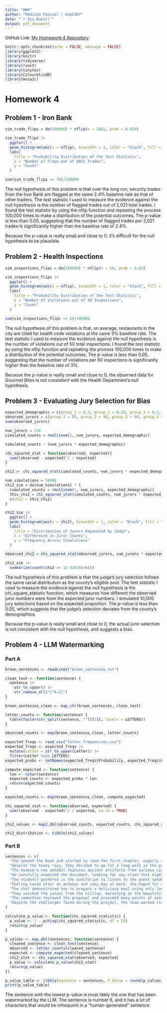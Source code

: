 ---
title: "HW4"
author: "Madison Pascual | mnp2367"
date: "`r Sys.Date()`"
output: pdf_document
---

GitHub Link: [My Homework 4 Repository](https://github.com/madisonpascual/HW4)

```{r setup, include = FALSE, warning = FALSE}
knitr::opts_chunk$set(echo = FALSE, message = FALSE)
library(ggplot2)
library(knitr)
library(tidyverse)
library(rvest)
library(tinytex)
library(ColourblindR)
library(mosaic)
```

# Homework 4

## Problem 1 - Iron Bank
```{r}
sim_trade_flips = do(100000) * nflip(n = 2021, prob = 0.024)

sim_trade_flips |>
  ggplot() +
  geom_histogram(aes(x = nflip), binwidth = 1, color = "black", fill = "skyblue4") + 
  labs(
    title = "Probability Distribution of the Test Statistic",
    x = "Number of Flags out of 2021 Trades",
    y = "Count"
  )

sum(sim_trade_flips >= 70)/100000
```
The null hypothesis of this problem is that over the long run, security trades from the Iron Bank are flagged at the same 2.4% baseline rate as that of other traders. The test statistic I used to measure the evidence against the null hypothesis is the number of flagged trades out of 2,021 total trades. I found the test statistic by using the nflip function and repeating the process 100,000 times to make a distribution of the potential outcomes. The p-value is less than 0.05, suggesting that the number of flagged trades per 2,021 trades is significantly higher than the baseline rate of 2.4%.

Because the p-value is really small and close to 0, it's difficult for the null hypothesis to be plausible. 

## Problem 2 - Health Inspections
```{r}
sim_inspections_flips = do(100000) * nflip(n = 50, prob = 0.03) 

sim_inspections_flips |>
  ggplot() +
  geom_histogram(aes(x = nflip), binwidth = 1, color = "black", fill = "skyblue4") +
  labs(
    title = "Probability Distribution of the Test Statistic",
    x = "Number of Violations out of 50 Inspections",
    y = "Count"
  )

sum(sim_inspections_flips >= 8)/100000
```
The null hypothesis of this problem is that, on average, restaurants in the city are cited for health code violations at the same 3% baseline rate. The test statistic I used to measure the evidence against the null hypothesis is the number of violations out of 50 total inspections. I found the test statistic by using the nflip function and repeating the process 100,000 times to make a distribution of the potential outcomes. The p-value is less than 0.05, suggesting that the number of violations per 50 inspections is significantly higher than the baseline rate of 3%. 

Because the p-value is really small and close to 0, the observed data for Gourmet Bites is not consistent with the Health Department's null hypothesis.

## Problem 3 - Evaluating Jury Selection for Bias
```{r}
expected_demographic = c(group_1 = 0.3, group_2 = 0.25, group_3 = 0.2, group_4 = 0.15, group_5 = 0.1)
observed_jurors = c(group_1 = 85, group_2 = 56, group_3 = 59, group_4 = 27, group_5 = 13)
sum(observed_jurors)

num_jurors = 240
simulated_counts = rmultinom(1, num_jurors, expected_demographic)

simulated_counts - (num_jurors * expected_demographic)

chi_squared_stat = function(observed, expected){
  sum((observed - expected)^2 / expected)
}

chi2 <- chi_squared_stat(simulated_counts, num_jurors * expected_demographic)

num_simulations = 10000
chi2_sim = do(num_simulations) * {
  simulated_counts = rmultinom(1, num_jurors, expected_demographic)
  this_chi2 = chi_squared_stat(simulated_counts, num_jurors * expected_demographic)
  c(chi2 = this_chi2) 
}

chi2_sim |>
  ggplot() +
  geom_histogram(aes(x = chi2), binwidth = 1, color = "black", fill = "skyblue4") +
  labs(
    title = "Distribution of Jurors Empaneled by Judge",
    x = "Difference in Juror Counts",
    y = "Frequency Across Simulations"
  )

observed_chi2 = chi_squared_stat(observed_jurors, num_jurors * expected_demographic)

chi2_sim |>
  summarize(count(chi2 >= 12.42639)/n())
```
The null hypothesis of this problem is that the judge's jury selection follows the same racial distribution as the county's eligible pool. The test statistic I used to measure the evidence against the null hypothesis is the chi_square_statistic function, which measures how different the observed juror numbers were from the expected juror numbers. I simulated 10,000 jury selections based on the expected proportion. The p-value is less than 0.05, which suggests that the judge's selection deviates from the county's demographics.

Because the p-value is really small and close to 0, the actual juror selection is not consistent with the null hypothesis, and suggests a bias.

## Problem 4 - LLM Watermarking

### Part A
```{r}
brown_sentences <- readLines("brown_sentences.txt")

clean_text <- function(sentence) {
  sentence |>
    str_to_upper() |>        
    str_remove_all("[^A-Z]")      
}

brown_sentences_clean <- map_chr(brown_sentences, clean_text)

letter_counts <- function(sentence) {
  table(factor(str_split(sentence, "")[[1]], levels = LETTERS))
}

observed_counts <- map(brown_sentences_clean, letter_counts)

expected_freqs <- read_csv("letter_frequencies.csv")
expected_freqs <- expected_freqs |>
  mutate(Letter = str_to_upper(Letter)) |>
  filter(Letter %in% LETTERS)
expected_probs <- setNames(expected_freqs$Probability, expected_freqs$Letter)

compute_expected <- function(sentence) {
  len <- nchar(sentence)
  expected_counts <- expected_probs * len
  return(expected_counts)
}

expected_counts <- map(brown_sentences_clean, compute_expected)

chi_squared_stat <- function(observed, expected) {
  sum((observed - expected)^2 / expected, na.rm = TRUE)
}

chi2_values <- map2_dbl(observed_counts, expected_counts, chi_squared_stat)

chi2_distribution <- tibble(chi2_values)
```

### Part B
```{r}
sentences <- c(
  "She opened the book and started to read the first chapter, eagerly anticipating what might come next.",
  "Despite the heavy rain, they decided to go for a long walk in the park, crossing the main avenue by the fountain in the center.",
  "The museum’s new exhibit features ancient artifacts from various civilizations around the world.",
  "He carefully examined the document, looking for any clues that might help solve the mystery.",
  "The students gathered in the auditorium to listen to the guest speaker’s inspiring lecture.",
  "Feeling vexed after an arduous and zany day at work, she hoped for a peaceful and quiet evening at home, cozying up after a quick dinner with some TV, or maybe a book on her upcoming visit to Auckland.",
  "The chef demonstrated how to prepare a delicious meal using only locally sourced ingredients, focusing mainly on some excellent dinner recipes from Spain.",
  "They watched the sunset from the hilltop, marveling at the beautiful array of colors in the sky.",
  "The committee reviewed the proposal and provided many points of useful feedback to improve the project’s effectiveness.",
  "Despite the challenges faced during the project, the team worked tirelessly to ensure its successful completion, resulting in a product that exceeded everyone’s expectations."
)

calculate_p_value <- function(chi_squared_statistic) {
  p_value <- 1 - pchisq(chi_squared_statistic, df = 25)
  return(p_value)
}

p_values <- map_dbl(sentences, function(sentence) {
  cleaned_sentence <- clean_text(sentence)
  observed <- letter_counts(cleaned_sentence)
  expected <- compute_expected(cleaned_sentence)
  chi2_stat <- chi_squared_stat(observed, expected)
  p_value <- calculate_p_value(chi2_stat)
  return(p_value)
})

p_value_table <- tibble(Sentence = sentences, P_Value = round(p_values, 3))
print(p_value_table)

```

The sentence with the lowest p-value is most likely the one that has been watermarked by the LLM. The sentence is number 6, and it has a lot of characters that would be infrequent in a "human-generated" sentence.